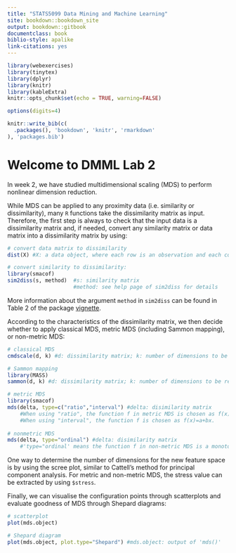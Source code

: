 ```yaml
---
title: "STATS5099 Data Mining and Machine Learning"
site: bookdown::bookdown_site
output: bookdown::gitbook
documentclass: book
biblio-style: apalike
link-citations: yes
---
```


```r
library(webexercises)
library(tinytex)
library(dplyr)
library(knitr)
library(kableExtra)
knitr::opts_chunk$set(echo = TRUE, warning=FALSE)

options(digits=4)
```


```r
knitr::write_bib(c(
  .packages(), 'bookdown', 'knitr', 'rmarkdown'
), 'packages.bib')
```


# Welcome to DMML Lab 2

In week 2, we have studied multidimensional scaling (MDS) to perform nonlinear dimension reduction. 

While MDS can be applied to any proximity data (i.e. similarity or dissimilarity), many `R` functions take the dissimilarity matrix as input. Therefore, the first step is always to check that the input data is a dissimilarity matrix and, if needed, convert any similarity matrix or data matrix into a dissimilarity matrix by using: 

```r
# convert data matrix to dissimilarity
dist(X) #X: a data object, where each row is an observation and each column is a variable

# convert similarity to dissimilarity:
library(smacof)
sim2diss(s, method)  #s: similarity matrix
                     #method: see help page of sim2diss for details
```

More information about the argument `method` in `sim2diss` can be found in Table 2 of the package [vignette](https://cran.r-project.org/web/packages/smacof/vignettes/smacof.pdf).

According to the characteristics of the dissimilarity matrix, we then decide whether to apply classical MDS, metric MDS (including Sammon mapping), or non-metric MDS: 
```r
# classical MDS
cmdscale(d, k) #d: dissimilarity matrix; k: number of dimensions to be retained

# Sammon mapping
library(MASS)
sammon(d, k) #d: dissimilarity matrix; k: number of dimensions to be retained

# metric MDS
library(smacof)
mds(delta, type=c("ratio","interval") #delta: disimilarity matrix
    #When using "ratio", the function f in metric MDS is chosen as f(x)=bx;
    #When using "interval", the function f is chosen as f(x)=a+bx.
    
# nonmetric MDS
mds(delta, type="ordinal") #delta: disimilarity matrix
    #'type="ordinal' means the function f in non-metric MDS is a monotonic step function. 

```

One way to determine the number of dimensions for the new feature space is by using the scree plot, similar to Cattell's method for principal component analysis. For metric and non-metric MDS, the stress value can be extracted by using `$stress`. 

Finally, we can visualise the configuration points through scatterplots and evaluate goodness of MDS through Shepard diagrams:
```r
# scatterplot
plot(mds.object)

# Shepard diagram
plot(mds.object, plot.type="Shepard") #mds.object: output of 'mds()' 
```
